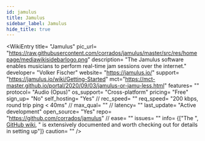 ```yaml
---
id: jamulus
title: Jamulus
sidebar_label: Jamulus
hide_title: true
---
```


<WikiEntry 
    title= "Jamulus" 
    pic_url= "https://raw.githubusercontent.com/corrados/jamulus/master/src/res/homepage/mediawikisidebarlogo.png" 
    description= "The Jamulus software enables musicians to perform real-time jam sessions over the internet."
    developer= "Volker Fischer"
    website= "https://jamulus.io/"
    support= "https://jamulus.io/wiki/Getting-Started"
    mct="https://mct-master.github.io/portal/2020/09/03/jamulus-or-jamu-less.html"
    features= ""
    protocol= "Audio (Opus)"
    os_support= "Cross-platform"
    pricing= "Free"
    sign_up= "No"
    self_hosting= "Yes"
    // rec_speed= ""
    req_speed= "200 kbps, round trip ping < 40ms"
    // max_qual= ""
    // latency= ""
    last_update= "Active development"
    open_source= "Yes"
    repo= "https://github.com/corrados/jamulus"
    // ease= ""
    issues= ""
    info= {["The ", <a href='https://github.com/corrados/jamulus/wiki'>GitHub wiki</a>, " is extensively documented and worth checking out for details in setting up"]}
    caution= ""
/>